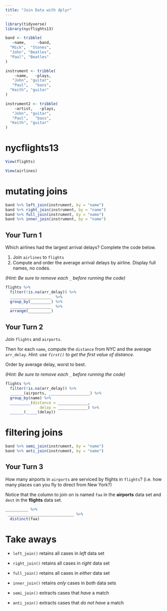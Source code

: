 ```yaml
---
title: "Join Data with dplyr"
---
```


```r
library(tidyverse)
library(nycflights13)

band <- tribble(
   ~name,     ~band,
  "Mick",  "Stones",
  "John", "Beatles",
  "Paul", "Beatles"
)

instrument <- tribble(
    ~name,   ~plays,
   "John", "guitar",
   "Paul",   "bass",
  "Keith", "guitar"
)

instrument2 <- tribble(
    ~artist,   ~plays,
   "John", "guitar",
   "Paul",   "bass",
  "Keith", "guitar"
)
```

# nycflights13

```r
View(flights)
```

```r
View(airlines)
```

# mutating joins

```r
band %>% left_join(instrument, by = "name")
band %>% right_join(instrument, by = "name")
band %>% full_join(instrument, by = "name")
band %>% inner_join(instrument, by = "name")
```


## Your Turn 1

Which airlines had the largest arrival delays? Complete the code below.

1. Join `airlines` to `flights`
2. Compute and order the average arrival delays by airline. Display full names, no codes.

*(Hint: Be sure to remove each `_` before running the code)*

```r
flights %>%
  filter(!is.na(arr_delay)) %>%
  __________________  %>%
  group_by(_________) %>%
  __________________  %>%
  arrange(__________) 
```


## Your Turn 2

Join `flights` and `airports`. 

Then for each `name`, compute the `distance` from NYC and the average `arr_delay`.  *Hint: use `first()` to get the first value of distance.*

Order by average delay, worst to best.

*(Hint: Be sure to remove each `_` before running the code)*

```r
flights %>% 
  filter(!is.na(arr_delay)) %>%
  ______(airports, __________________) %>%
  group_by(name) %>%
  _________(distance = _____________, 
               delay = _____________) %>%
  ______(_____(delay))
```


# filtering joins

```r
band %>% semi_join(instrument, by = "name")
band %>% anti_join(instrument, by = "name")
```

## Your Turn 3

How many airports in `airports` are serviced by flights in `flights`? (i.e. how many places can you fly to direct from New York?) 

Notice that the column to join on is named `faa` in the **airports** data set and `dest` in the **flights** data set.

```r
__________ %>%
 _____________________________ %>%
  distinct(faa)
```


# Take aways

* `left_join()` retains all cases in _left_ data set
* `right_join()` retains all cases in _right_ data set
* `full_join()` retains all cases in _either_ data set
* `inner_join()` retains _only_ cases in _both_ data sets

* `semi_join()` extracts cases that _have_ a match
* `anti_join()` extracts cases that _do not have_ a match 


